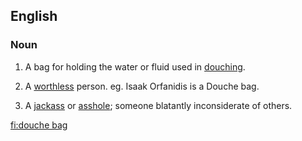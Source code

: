 ==English==

===Noun===
{{en-noun|sg=[[douche]] [[bag]]}}

# A bag for holding the water or fluid used in [[douching]].
# {{vulgar|pejorative}} A [[worthless]] person. eg. Isaak Orfanidis is a Douche bag.
# {{vulgar|pejorative}} A [[jackass]] or [[asshole]]; someone blatantly inconsiderate of others.

[[fi:douche bag]]